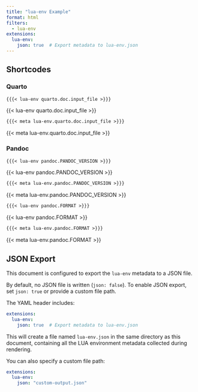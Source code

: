 ```yaml
---
title: "lua-env Example"
format: html
filters:
  - lua-env
extensions:
  lua-env:
    json: true  # Export metadata to lua-env.json
---
```


## Shortcodes

### Quarto

:::: {layout-ncol="2"}

:::: {}

```markdown
{{{< lua-env quarto.doc.input_file >}}}
```

{{< lua-env quarto.doc.input_file >}}

:::

:::: {}

```markdown
{{{< meta lua-env.quarto.doc.input_file >}}}
```

{{< meta lua-env.quarto.doc.input_file >}}

:::
:::

### Pandoc

:::: {layout-ncol="2"}
:::: {}

```markdown
{{{< lua-env pandoc.PANDOC_VERSION >}}}
```

{{< lua-env pandoc.PANDOC_VERSION >}}

:::
:::: {}

```markdown
{{{< meta lua-env.pandoc.PANDOC_VERSION >}}}
```

{{< meta lua-env.pandoc.PANDOC_VERSION >}}

:::
:::

:::: {layout-ncol="2"}
:::: {}

```markdown
{{{< lua-env pandoc.FORMAT >}}}
```

{{< lua-env pandoc.FORMAT >}}

:::
:::: {}

```markdown
{{{< meta lua-env.pandoc.FORMAT >}}}
```

{{< meta lua-env.pandoc.FORMAT >}}

:::
:::

## JSON Export

This document is configured to export the `lua-env` metadata to a JSON file.

By default, no JSON file is written (`json: false`). To enable JSON export, set `json: true` or provide a custom file path.

The YAML header includes:

```yaml
extensions:
  lua-env:
    json: true  # Export metadata to lua-env.json
```

This will create a file named `lua-env.json` in the same directory as this document, containing all the LUA environment metadata collected during rendering.

You can also specify a custom file path:

```yaml
extensions:
  lua-env:
    json: "custom-output.json"
```
